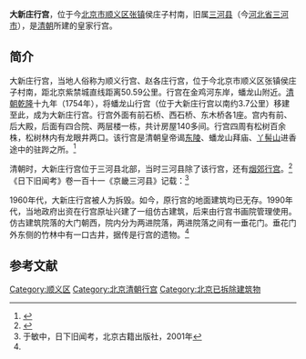 {{Veil|time=2015-09-12T07:15:55+00:00}}
'''大新庄行宫'''，位于今[[北京市|北京市]][[顺义区|顺义区]][[张镇_(北京市)|张镇]]侯庄子村南，旧属[[三河县|三河县]]（今[[河北省|河北省]][[三河市|三河市]]），是[[清朝|清朝]]所建的皇家行宫。

==简介==
大新庄行宫，当地人俗称为顺义行宫、赵各庄行宫，位于今北京市顺义区张镇侯庄子村南，距北京紫禁城直线距离50.59公里。行宫在金鸡河东岸，蟠龙山附近。[[清朝|清朝]][[乾隆|乾隆]]十九年（1754年），将蟠龙山行宫（位于大新庄行宫以南约3.7公里）移建至此，成为大新庄行宫。行宫外面有前石桥、西石桥、东木桥各1座。宫内有前、后大殿，后面有四合院、两层楼一栋，共计房屋140多间。行宫四周有松树百余株，松树林内有龙眼井两口。该行宫是清朝皇帝谒[[清东陵|东陵]]、蟠龙山拜庙、[[丫髻山_(平谷)|丫髻山]]进香途中的驻跸之所。<ref name=shuhua>{{Cite web |url=http://www.bjxgshy.com/ttsdhtm/nbg.html |title=列岫得龙蟠水灵龙在渊，北京行宫书画院，于2015-01-02查阅 |access-date=2015-01-01 |archive-date=2015-02-09 |archive-url=https://web.archive.org/web/20150209043309/http://www.bjxgshy.com/ttsdhtm/nbg.html |dead-url=no }}</ref>

清朝时，大新庄行宫位于三河县北部，当时三河县除了该行宫，还有[[烟郊行宫|烟郊行宫]]。<ref>{{Cite web |url=http://www.changcheng-xj.com/index.php/text/sanhezhengxie/1/cn/1244/1164.html |title=李惠明，三河史话，政协河北省三河市委员会，于2015-01-02查阅 |accessdate=2015-01-01 |archive-date=2015-01-01 |archive-url=https://web.archive.org/web/20150101181115/http://www.changcheng-xj.com/index.php/text/sanhezhengxie/1/cn/1244/1164.html |dead-url=no }}</ref>《日下旧闻考》卷一百十一《京畿三河县》记载：<ref>于敏中，日下旧闻考，北京古籍出版社，2001年</ref>
{{HideH|《日下旧闻考》卷一百十一《京畿三河县》记载的大新庄行宫}}
{{引用|
増：大新庄行宫，乾隆十九年建。前建石桥一座，西石桥一座，东木桥一座。（《三河县志》）臣等谨按：大新庄行宫内恭悬皇上御书扁曰“止水灵渊”，曰“随安室”，曰“物外情”，联曰：“法雨普沾资海滴，慧珠通映仰灯然。”又联曰：“勒寒花树芳迟发，向暖郊原润逮耕。”又曰：“万顷绿云秋麦蔚，千村红雨杏花深。”

増：乾隆三十五年御制大新庄行宫晩坐诗：过午非常暖，蒸为云密垂。远山藏影暗，平野羃烟披。作雨庶几遇，去年有所思。春郊沾尺泽，心幸复斯时。（昨岁至[[盘山_(天津)|盘山]]，适当好雨优沾，回跸经此，村农共趂春耕，览之心慰。兹将届兴犁，正思甘雨，幸午暄云布，兾酿尺霖，复如去年之沾泽，以纾望念。）

増：乾隆四十年御制于大新庄行宫作：列岫对龙蟠，（是处又名蟠龙山，以南对列岫得名。）居停一宿安。村民迓行辇，卫士解征鞍。书史静如待，庭轩清且宽，杏花将欲绽，芳信逓田盘。

臣等谨按：大新庄行宫御制诗，谨绎有关纪述者，恭载卷内，余不备录。
}}
{{HideF}}

1960年代，大新庄行宫被人为拆毁。如今，原行宫的地面建筑均已无存。1990年代，当地政府出资在行宫原址兴建了一组仿古建筑，后来由行宫书画院管理使用。仿古建筑院落的大门朝西，院内分为两进院落，两进院落之间有一垂花门。垂花门外东侧的竹林中有一口古井，据传是行宫的遗物。<ref name=shuhua/>

==参考文献==
{{reflist}}

[[Category:顺义区|Category:顺义区]]
[[Category:北京清朝行宫|Category:北京清朝行宫]]
[[Category:北京已拆除建筑物|Category:北京已拆除建筑物]]